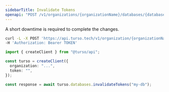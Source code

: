 ```yaml
---
sidebarTitle: Invalidate Tokens
openapi: "POST /v1/organizations/{organizationName}/databases/{databaseName}/auth/rotate"
---
```


<Warning>

A short downtime is required to complete the changes.

</Warning>

<RequestExample>

```bash cURL
curl -L -X POST 'https://api.turso.tech/v1/organization/{organizationName}/databases/{databaseName}/auth/rotate' \
-H 'Authorization: Bearer TOKEN'
```

```ts Node.js
import { createClient } from "@turso/api";

const turso = createClient({
  organization: "...",
  token: "",
});

const response = await turso.databases.invalidateTokens("my-db");
```

</RequestExample>

